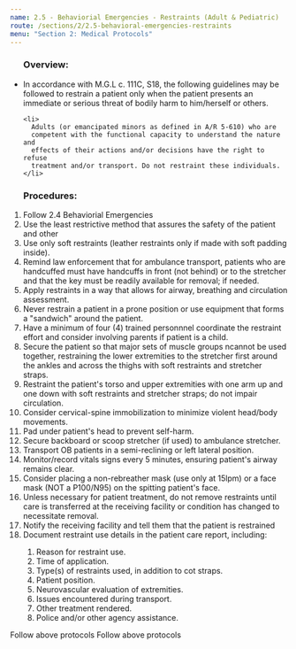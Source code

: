 ```yaml
---
name: 2.5 - Behaviorial Emergencies - Restraints (Adult & Pediatric)
route: /sections/2/2.5-behavioral-emergencies-restraints
menu: "Section 2: Medical Protocols"
---
```



<EMTLevel level="basic">
  <ul>
    <h3 id="overview">
      Overview:
    </h3>
    <li>
      In accordance with M.G.L c. 111C, S18, the following guidelines may be
      followed to restrain a patient only when the patient presents an
      immediate or serious threat of bodily harm to him/herself or others.
    </li>

    <li>
      Adults (or emancipated minors as defined in A/R 5-610) who are
      competent with the functional capacity to understand the nature and
      effects of their actions and/or decisions have the right to refuse
      treatment and/or transport. Do not restraint these individuals.
    </li>
  </ul>

  <ol style={{ padding: '0 1rem'}}>
    <h3 id="procedures" style={{ margin: 0, padding: '0.2rem 0',}}>
    Procedures:
    </h3>
    <li>
      Follow
      <MyLink to="/sections/2/2.4-behavioral-emergencies">2.4 Behaviorial Emergencies</MyLink>
    </li>
    <li>
      Use the least restrictive method that assures the safety of the patient and other
    </li>
    <li>
      Use only soft restraints (leather restraints only if made with soft padding inside).
    </li>
    <li>
      Remind law enforcement that for ambulance transport, patients who are handcuffed must have handcuffs in front (not behind) or to the stretcher and that the key must be readily available for removal; if needed.
    </li>
    <li>
      Apply restraints in a way that allows for airway, breathing and circulation assessment.
    </li>
    <li>
      Never restrain a patient in a prone position or use equipment that forms a "sandwich" around the patient.
    </li>
    <li>
      Have a minimum of four (4) trained personnnel coordinate the restraint effort and consider involving parents if patient is a child.
    </li>
    <li>
      Secure the patient so that major sets of muscle groups ncannot be used together, restraining the lower extremities to the stretcher first around the ankles and across the thighs with soft restraints and stretcher straps.
    </li>
    <li>
      Restraint the patient's torso and upper extremities with one arm up and one down with soft restraints and stretcher straps; do not impair circulation.
    </li>
    <li>
      Consider cervical-spine immobilization to minimize violent head/body movements.
    </li>
    <li>
      Pad under patient's head to prevent self-harm.
    </li>
    <li>
      Secure backboard or scoop stretcher (if used) to ambulance stretcher.
    </li>
    <li>
      Transport OB patients in a semi-reclining or left lateral position.
    </li>
    <li>
      Monitor/record vitals signs every 5 minutes, ensuring patient's airway remains clear.
    </li>
    <li>
      Consider placing a non-rebreather mask (use only at 15lpm) or a face mask (NOT a P100/N95) on the spitting patient's face.
    </li>
    <li>
      Unless necessary for patient treatment, do not remove restraints until care is transferred at the receiving facility or condition has changed to necessitate removal.
    </li>
    <li>
      Notify the receiving facility and tell them that the patient is restrained
    </li>
    <li>
      Document restraint use details in the patient care report, including:
    </li>
    <ol>
      <li>Reason for restraint use.</li>
      <li>Time of application.</li>
      <li>Type(s) of restraints used, in addition to cot straps.</li>
      <li>Patient position.</li>
      <li>Neurovascular evaluation of extremities.</li>
      <li>Issues encountered during transport.</li>
      <li>Other treatment rendered.</li>
      <li>Police and/or other agency assistance.</li>
    </ol>
  </ol>
</EMTLevel>
<EMTLevel level="advanced">
  Follow above protocols
</EMTLevel>
<EMTLevel level="paramedic">
  Follow above protocols
</EMTLevel>


